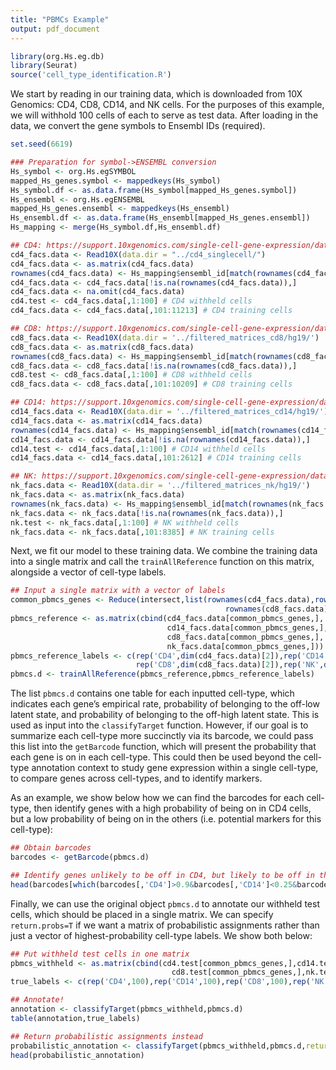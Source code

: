```yaml
---
title: "PBMCs Example"
output: pdf_document
---
```


```r
library(org.Hs.eg.db)
library(Seurat)
source('cell_type_identification.R')
```

We start by reading in our training data, which is downloaded from 10X Genomics: CD4, CD8, CD14, and NK cells. For the purposes of this example, we will withhold 100 cells of each to serve as test data. After loading in the data, we convert the gene symbols to Ensembl IDs (required).

```r
set.seed(6619)

### Preparation for symbol->ENSEMBL conversion
Hs_symbol <- org.Hs.egSYMBOL
mapped_Hs_genes.symbol <- mappedkeys(Hs_symbol)
Hs_symbol.df <- as.data.frame(Hs_symbol[mapped_Hs_genes.symbol])
Hs_ensembl <- org.Hs.egENSEMBL
mapped_Hs_genes.ensembl <- mappedkeys(Hs_ensembl)
Hs_ensembl.df <- as.data.frame(Hs_ensembl[mapped_Hs_genes.ensembl])
Hs_mapping <- merge(Hs_symbol.df,Hs_ensembl.df)

## CD4: https://support.10xgenomics.com/single-cell-gene-expression/datasets/1.1.0/cd4_t_helper? 
cd4_facs.data <- Read10X(data.dir = "../cd4_singlecell/") 
cd4_facs.data <- as.matrix(cd4_facs.data)
rownames(cd4_facs.data) <- Hs_mapping$ensembl_id[match(rownames(cd4_facs.data),Hs_mapping$symbol)]
cd4_facs.data <- cd4_facs.data[!is.na(rownames(cd4_facs.data)),]
cd4_facs.data <- na.omit(cd4_facs.data)
cd4.test <- cd4_facs.data[,1:100] # CD4 withheld cells
cd4_facs.data <- cd4_facs.data[,101:11213] # CD4 training cells

## CD8: https://support.10xgenomics.com/single-cell-gene-expression/datasets/1.1.0/cytotoxic_t
cd8_facs.data <- Read10X(data.dir = '../filtered_matrices_cd8/hg19/')
cd8_facs.data <- as.matrix(cd8_facs.data) 
rownames(cd8_facs.data) <- Hs_mapping$ensembl_id[match(rownames(cd8_facs.data),Hs_mapping$symbol)]
cd8_facs.data <- cd8_facs.data[!is.na(rownames(cd8_facs.data)),]
cd8.test <- cd8_facs.data[,1:100] # CD8 withheld cells
cd8_facs.data <- cd8_facs.data[,101:10209] # CD8 training cells

## CD14: https://support.10xgenomics.com/single-cell-gene-expression/datasets/1.1.0/cd14_monocytes
cd14_facs.data <- Read10X(data.dir = '../filtered_matrices_cd14/hg19/')
cd14_facs.data <- as.matrix(cd14_facs.data)
rownames(cd14_facs.data) <- Hs_mapping$ensembl_id[match(rownames(cd14_facs.data),Hs_mapping$symbol)]
cd14_facs.data <- cd14_facs.data[!is.na(rownames(cd14_facs.data)),]
cd14.test <- cd14_facs.data[,1:100] # CD14 withheld cells
cd14_facs.data <- cd14_facs.data[,101:2612] # CD14 training cells

## NK: https://support.10xgenomics.com/single-cell-gene-expression/datasets/1.1.0/cd56_nk
nk_facs.data <- Read10X(data.dir = '../filtered_matrices_nk/hg19/')
nk_facs.data <- as.matrix(nk_facs.data)
rownames(nk_facs.data) <- Hs_mapping$ensembl_id[match(rownames(nk_facs.data),Hs_mapping$symbol)]
nk_facs.data <- nk_facs.data[!is.na(rownames(nk_facs.data)),]
nk.test <- nk_facs.data[,1:100] # NK withheld cells
nk_facs.data <- nk_facs.data[,101:8385] # NK training cells
```

Next, we fit our model to these training data. We combine the training data into a single matrix and call the `trainAllReference` function on this matrix, alongside a vector of cell-type labels.

```r
## Input a single matrix with a vector of labels 
common_pbmcs_genes <- Reduce(intersect,list(rownames(cd4_facs.data),rownames(cd14_facs.data),
                                                rownames(cd8_facs.data),rownames(nk_facs.data)))
pbmcs_reference <- as.matrix(cbind(cd4_facs.data[common_pbmcs_genes,],
                                   cd14_facs.data[common_pbmcs_genes,],
                                   cd8_facs.data[common_pbmcs_genes,],
                                   nk_facs.data[common_pbmcs_genes,]))
pbmcs_reference_labels <- c(rep('CD4',dim(cd4_facs.data)[2]),rep('CD14',dim(cd14_facs.data)[2]),
                            rep('CD8',dim(cd8_facs.data)[2]),rep('NK',dim(nk_facs.data)[2]))
pbmcs.d <- trainAllReference(pbmcs_reference,pbmcs_reference_labels)
```

The list `pbmcs.d` contains one table for each inputted cell-type, which indicates each gene's empirical rate, probability of belonging to the off-low latent state, and probability of belonging to the off-high latent state. This is used as input into the `classifyTarget` function. However, if our goal is to summarize each cell-type more succinctly via its barcode, we could pass this list into the `getBarcode` function, which will present the probability that each gene is on in each cell-type. This could then be used beyond the cell-type annotation context to study gene expression within a single cell-type, to compare genes across cell-types, and to identify markers. 

As an example, we show below how we can find the barcodes for each cell-type, then identify genes with a high probability of being on in CD4 cells, but a low probability of being on in the others (i.e. potential markers for this cell-type):

```r
## Obtain barcodes
barcodes <- getBarcode(pbmcs.d)

## Identify genes unlikely to be off in CD4, but likely to be off in the others
head(barcodes[which(barcodes[,'CD4']>0.9&barcodes[,'CD14']<0.25&barcodes[,'CD8']<0.25&barcodes[,'NK']<0.25),])
```

Finally, we can use the original object `pbmcs.d` to annotate our withheld test cells, which should be placed in a single matrix. We can specify `return.probs=T` if we want a matrix of probabilistic assignments rather than just a vector of highest-probability cell-type labels. We show both below:

```r
## Put withheld test cells in one matrix
pbmcs_withheld <- as.matrix(cbind(cd4.test[common_pbmcs_genes,],cd14.test[common_pbmcs_genes,],
                                    cd8.test[common_pbmcs_genes,],nk.test[common_pbmcs_genes,]))
true_labels <- c(rep('CD4',100),rep('CD14',100),rep('CD8',100),rep('NK',100))

## Annotate!
annotation <- classifyTarget(pbmcs_withheld,pbmcs.d)
table(annotation,true_labels)

## Return probabilistic assignments instead
probabilistic_annotation <- classifyTarget(pbmcs_withheld,pbmcs.d,return.probs=T)
head(probabilistic_annotation)
```


